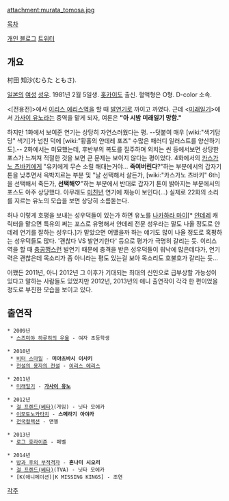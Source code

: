 attachment:murata_tomosa.jpg

[[목차]]

[http://yaplog.jp/tomotomotomosa/ 개인 블로그]
[https://twitter.com/tomtomtomosa 트위터]

== 개요 ==
村田 知沙(むらた ともさ).

[[일본]]의 [[여성]] [[성우]]. 1981년 2월 5일생. [[홋카이도]] 출신. 혈액형은 O형. D-color 소속.

<[전용전]>에서 [[이리스 에리스]]역을 할 때 [[발연기]]로 까이고 까였다. 근데 <[[미래일기]]>에서 [[가사이 유노]]라는 중역을 맡게 되자, 여론은 '''"아 시밤 미래일기 망함."'''

하지만 1화에서 보여준 연기는 상당히 자연스러웠다는 평. --덧붙여 매우 [wiki:"색기담당" 색기]가 넘친 덕에 [wiki:"황홀의 얀데레 포즈" 수많은 패러디 일러스트를 양산하기도].-- 2화에서는 미묘했는데, 후반부의 복도를 질주하며 외치는 씬 등에서보면 상당한 포스가 느껴져 적절한 것을 보면 큰 문제는 보이지 않다는 평이었다. 4화에서의 [[카스가노 츠바키]]에게 "유키에게 무슨 소릴 해대는거야... '''죽여버린다'''?"하는 부분에서의 갑자기 톤을 낮추면서 윽박지르는 부분 및 "날 선택해서 살든가, [wiki:"카스가노 츠바키" 6th]을 선택해서 죽든가, '''선택해♡'''"하는 부분에서 반대로 갑자기 톤이 밝아지는 부분에서의 포스도 아주 상당했다. 아무래도 [[미친년]] 연기에 재능이 보인다(…) 실제로 22화의 소리를 지르는 유노의 모습을 보면 상당히 소름돋는다. 

허나 이렇게 호평을 보내는 성우덕들이 있는가 하면 유노를 [[나카하라 마이]][* [[얀데레]] 캐릭터을 맡으면 특유의 쩌는 포스로 유명해서 얀데레 전문 성우라는 말도 나올 정도로 얀데레 연기를 잘하는 성우다.]가 맡았으면 어땠을까 하는 얘기도 많이 나올 정도로 혹평하는 성우덕들도 많다. '괜찮다 VS 발연기한다' 등으로 평가가 극명히 갈리는 듯. 이리스 역을 할 때 [[충공깽]]스런 발연기 때문에 충격을 받은 성우덕들이 워낙에 많은데다가, 연기력은 괜찮은데 목소리가 좀 아니라는 평도 있는걸 보아 목소리도 호불호가 갈리는 듯...

어쨌든 2011년, 아니 2012년 그 이후가 기대되는 최대의 신인으로 급부상할 가능성이 있다고 말하는 사람들도 있었지만 2012년, 2013년의 애니 출연작이 각각 한 편이었을 정도로 부진한 모습을 보이고 있다.

== 출연작 ==
 * 2009년
  * [[스즈미야 하루히의 우울]] - 여자 초등학생

 * 2010년
  * [[비터 스마일]] - '''미야츠바시 이사키'''
  * [[전설의 용자의 전설]] - [[이리스 에리스]]

 * 2011년
  * [[미래일기]] - '''[[가사이 유노]]'''

 * 2012년
  * [[걸 프렌드(베타)]](게임) - 닛타 모에카
  * [[이모토노카타치]] - '''스메라기 아야카'''
  * [[전국컬렉션]] - 앤젤

 * 2013년
  * [[로그 호라이즌]] - 페벨

 * 2014년
  * [[방과 후의 부적격자]] - '''혼나미 시오리'''
  * [[걸 프렌드(베타)]](TVA) - 닛타 모에카
  * [K(애니메이션)|K MISSING KINGS] - 조연

[[각주]]
